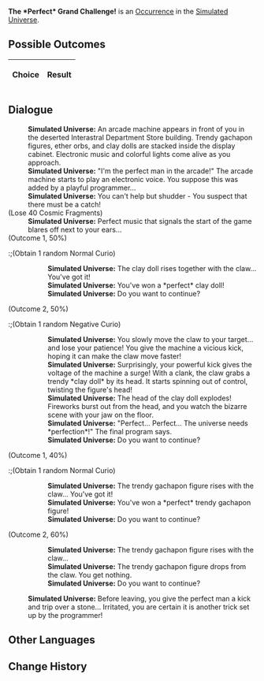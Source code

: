 {{Simulated Universe Event Infobox
|title         = The *Perfect* Grand Challenge!
|image         = Random Event Toy.png
|type          =
|domains_su    = Occurrence
|domains_ext   = Occurrence
|domains_swarm = 
|domains_gng   = 
|requirements  =
|prev          = 
|next          = 
|indexRewards  =
|characters    = 
}}
'''The *Perfect* Grand Challenge!''' is an [[Simulated Universe/Occurrence|Occurrence]] in the [[Simulated Universe]].

==Possible Outcomes==
{| class="article-table"
!Choice
!Result

|}

<!--
==Gameplay Notes==

-->
==Dialogue==
{{Dialogue Start}}
:'''Simulated Universe:''' An arcade machine appears in front of you in the deserted Interastral Department Store building. Trendy gachapon figures, ether orbs, and clay dolls are stacked inside the display cabinet. Electronic music and colorful lights come alive as you approach.
:'''Simulated Universe:''' "I'm the perfect man in the arcade!" The arcade machine starts to play an electronic voice. You suppose this was added by a playful programmer...
:'''Simulated Universe:''' You can't help but shudder - You suspect that there must be a catch!
;(Lose 40 Cosmic Fragments)
:'''Simulated Universe:''' Perfect music that signals the start of the game blares off next to your ears...
;(Outcome 1, 50%)
:;(Obtain 1 random Normal Curio)
::'''Simulated Universe:''' The clay doll rises together with the claw... You've got it!
::'''Simulated Universe:''' You've won a *perfect* clay doll!
::'''Simulated Universe:''' Do you want to continue?
:;(Lose 40 Cosmic Fragments)
::'''Simulated Universe:''' Perfect music that signals the start of the game blares off next to your ears...
:;(Outcome 1, 50%)
::;(Obtain 1 random Normal Curio)
:::'''Simulated Universe:''' The clay doll rises together with the claw... You've got it!
:::'''Simulated Universe:''' You've won a *perfect* clay doll!
:::'''Simulated Universe:''' Do you want to continue?
::;(Lose 40 Cosmic Fragments)
:::'''Simulated Universe:''' Perfect music that signals the start of the game blares off next to your ears...
::;(Outcome 1, 50%)
:::;(Obtain 1 random Normal Curio)
::::'''Simulated Universe:''' The clay doll rises together with the claw... You've got it!
::::'''Simulated Universe:''' You've won a *perfect* clay doll!
::::'''Simulated Universe:''' You want to continue playing, but the arcade machine has broken. Just come back next time.
::;(Outcome 2, 50%)
:::;(Obtain 1 random Negative Curio)
::::'''Simulated Universe:''' You slowly move the claw to your target... and lose your patience! You give the machine a vicious kick, hoping it can make the claw move faster!
::::'''Simulated Universe:''' Surprisingly, your powerful kick gives the voltage of the machine a surge! With a clank, the claw grabs a trendy *clay doll* by its head. It starts spinning out of control, twisting the figure's head!
::::'''Simulated Universe:''' The head of the clay doll explodes! Fireworks burst out from the head, and you watch the bizarre scene with your jaw on the floor.
::::'''Simulated Universe:''' "Perfect... Perfect... The universe needs *perfection*!" The final program says.
::::'''Simulated Universe:''' You want to continue playing, but the arcade machine has broken. Just come back next time.
::;(Outcome 1, 40%)
:::;(Obtain 1 random Normal Curio)
::::'''Simulated Universe:''' The trendy gachapon figure rises with the claw... You've got it!
::::'''Simulated Universe:''' You've won a *perfect* trendy gachapon figure!
::::'''Simulated Universe:''' You want to continue playing, but the arcade machine has broken. Just come back next time.
::;(Outcome 2, 60%)
::::'''Simulated Universe:''' The trendy gachapon figure rises with the claw...
::::'''Simulated Universe:''' The trendy gachapon figure drops from the claw. You get nothing.
::::'''Simulated Universe:''' You want to continue playing, but the arcade machine has broken. Just come back next time.
:::'''Simulated Universe:''' Before leaving, you give the perfect man a kick and trip over a stone... Irritated, you are certain it is another trick set up by the programmer!
:;(Outcome 2, 50%)
::;(Obtain 1 random Negative Curio)
:::'''Simulated Universe:''' You slowly move the claw to your target... and lose your patience! You give the machine a vicious kick, hoping it can make the claw move faster!
:::'''Simulated Universe:''' Surprisingly, your powerful kick gives the voltage of the machine a surge! With a clank, the claw grabs a trendy *clay doll* by its head. It starts spinning out of control, twisting the figure's head!
:::'''Simulated Universe:''' The head of the clay doll explodes! Fireworks burst out from the head, and you watch the bizarre scene with your jaw on the floor.
:::'''Simulated Universe:''' "Perfect... Perfect... The universe needs *perfection*!" The final program says.
:::'''Simulated Universe:''' Do you want to continue?
::;(Lose 40 Cosmic Fragments)
:::'''Simulated Universe:''' Perfect music that signals the start of the game blares off next to your ears...
::;(Outcome 1, 50%)
:::;(Obtain 1 random Normal Curio)
::::'''Simulated Universe:''' The clay doll rises together with the claw... You've got it!
::::'''Simulated Universe:''' You've won a *perfect* clay doll!
::::'''Simulated Universe:''' You want to continue playing, but the arcade machine has broken. Just come back next time.
::;(Outcome 2, 50%)
:::;(Obtain 1 random Negative Curio)
::::'''Simulated Universe:''' You slowly move the claw to your target... and lose your patience! You give the machine a vicious kick, hoping it can make the claw move faster!
::::'''Simulated Universe:''' Surprisingly, your powerful kick gives the voltage of the machine a surge! With a clank, the claw grabs a trendy *clay doll* by its head. It starts spinning out of control, twisting the figure's head!
::::'''Simulated Universe:''' The head of the clay doll explodes! Fireworks burst out from the head, and you watch the bizarre scene with your jaw on the floor.
::::'''Simulated Universe:''' "Perfect... Perfect... The universe needs *perfection*!" The final program says.
::::'''Simulated Universe:''' You want to continue playing, but the arcade machine has broken. Just come back next time.
::;(Outcome 1, 40%)
:::;(Obtain 1 random Normal Curio)
::::'''Simulated Universe:''' The trendy gachapon figure rises with the claw... You've got it!
::::'''Simulated Universe:''' You've won a *perfect* trendy gachapon figure!
::::'''Simulated Universe:''' You want to continue playing, but the arcade machine has broken. Just come back next time.
::;(Outcome 2, 60%)
::::'''Simulated Universe:''' The trendy gachapon figure rises with the claw...
::::'''Simulated Universe:''' The trendy gachapon figure drops from the claw. You get nothing.
::::'''Simulated Universe:''' You want to continue playing, but the arcade machine has broken. Just come back next time.
:::'''Simulated Universe:''' Before leaving, you give the perfect man a kick and trip over a stone... Irritated, you are certain it is another trick set up by the programmer!
:;(Outcome 1, 40%)
::;(Obtain 1 random Normal Curio)
:::'''Simulated Universe:''' The trendy gachapon figure rises with the claw... You've got it!
:::'''Simulated Universe:''' You've won a *perfect* trendy gachapon figure!
:::'''Simulated Universe:''' Do you want to continue?
::;(Lose 40 Cosmic Fragments)
:::'''Simulated Universe:''' Perfect music that signals the start of the game blares off next to your ears...
::;(Outcome 1, 50%)
:::;(Obtain 1 random Normal Curio)
::::'''Simulated Universe:''' The clay doll rises together with the claw... You've got it!
::::'''Simulated Universe:''' You've won a *perfect* clay doll!
::::'''Simulated Universe:''' You want to continue playing, but the arcade machine has broken. Just come back next time.
::;(Outcome 2, 50%)
:::;(Obtain 1 random Negative Curio)
::::'''Simulated Universe:''' You slowly move the claw to your target... and lose your patience! You give the machine a vicious kick, hoping it can make the claw move faster!
::::'''Simulated Universe:''' Surprisingly, your powerful kick gives the voltage of the machine a surge! With a clank, the claw grabs a trendy *clay doll* by its head. It starts spinning out of control, twisting the figure's head!
::::'''Simulated Universe:''' The head of the clay doll explodes! Fireworks burst out from the head, and you watch the bizarre scene with your jaw on the floor.
::::'''Simulated Universe:''' "Perfect... Perfect... The universe needs *perfection*!" The final program says.
::::'''Simulated Universe:''' You want to continue playing, but the arcade machine has broken. Just come back next time.
::;(Outcome 1, 40%)
:::;(Obtain 1 random Normal Curio)
::::'''Simulated Universe:''' The trendy gachapon figure rises with the claw... You've got it!
::::'''Simulated Universe:''' You've won a *perfect* trendy gachapon figure!
::::'''Simulated Universe:''' You want to continue playing, but the arcade machine has broken. Just come back next time.
::;(Outcome 2, 60%)
::::'''Simulated Universe:''' The trendy gachapon figure rises with the claw...
::::'''Simulated Universe:''' The trendy gachapon figure drops from the claw. You get nothing.
::::'''Simulated Universe:''' You want to continue playing, but the arcade machine has broken. Just come back next time.
:::'''Simulated Universe:''' Before leaving, you give the perfect man a kick and trip over a stone... Irritated, you are certain it is another trick set up by the programmer!
:;(Outcome 2, 60%)
:::'''Simulated Universe:''' The trendy gachapon figure rises with the claw...
:::'''Simulated Universe:''' The trendy gachapon figure drops from the claw. You get nothing.
:::'''Simulated Universe:''' Do you want to continue?
::;(Lose 40 Cosmic Fragments)
:::'''Simulated Universe:''' Perfect music that signals the start of the game blares off next to your ears...
::;(Outcome 1, 50%)
:::;(Obtain 1 random Normal Curio)
::::'''Simulated Universe:''' The clay doll rises together with the claw... You've got it!
::::'''Simulated Universe:''' You've won a *perfect* clay doll!
::::'''Simulated Universe:''' You want to continue playing, but the arcade machine has broken. Just come back next time.
::;(Outcome 2, 50%)
:::;(Obtain 1 random Negative Curio)
::::'''Simulated Universe:''' You slowly move the claw to your target... and lose your patience! You give the machine a vicious kick, hoping it can make the claw move faster!
::::'''Simulated Universe:''' Surprisingly, your powerful kick gives the voltage of the machine a surge! With a clank, the claw grabs a trendy *clay doll* by its head. It starts spinning out of control, twisting the figure's head!
::::'''Simulated Universe:''' The head of the clay doll explodes! Fireworks burst out from the head, and you watch the bizarre scene with your jaw on the floor.
::::'''Simulated Universe:''' "Perfect... Perfect... The universe needs *perfection*!" The final program says.
::::'''Simulated Universe:''' You want to continue playing, but the arcade machine has broken. Just come back next time.
::;(Outcome 1, 40%)
:::;(Obtain 1 random Normal Curio)
::::'''Simulated Universe:''' The trendy gachapon figure rises with the claw... You've got it!
::::'''Simulated Universe:''' You've won a *perfect* trendy gachapon figure!
::::'''Simulated Universe:''' You want to continue playing, but the arcade machine has broken. Just come back next time.
::;(Outcome 2, 60%)
::::'''Simulated Universe:''' The trendy gachapon figure rises with the claw...
::::'''Simulated Universe:''' The trendy gachapon figure drops from the claw. You get nothing.
::::'''Simulated Universe:''' You want to continue playing, but the arcade machine has broken. Just come back next time.
:::'''Simulated Universe:''' Before leaving, you give the perfect man a kick and trip over a stone... Irritated, you are certain it is another trick set up by the programmer!
::'''Simulated Universe:''' Before leaving, you give the perfect man a kick and trip over a stone... Irritated, you are certain it is another trick set up by the programmer!
;(Outcome 2, 50%)
:;(Obtain 1 random Negative Curio)
::'''Simulated Universe:''' You slowly move the claw to your target... and lose your patience! You give the machine a vicious kick, hoping it can make the claw move faster!
::'''Simulated Universe:''' Surprisingly, your powerful kick gives the voltage of the machine a surge! With a clank, the claw grabs a trendy *clay doll* by its head. It starts spinning out of control, twisting the figure's head!
::'''Simulated Universe:''' The head of the clay doll explodes! Fireworks burst out from the head, and you watch the bizarre scene with your jaw on the floor.
::'''Simulated Universe:''' "Perfect... Perfect... The universe needs *perfection*!" The final program says.
::'''Simulated Universe:''' Do you want to continue?
:;(Lose 40 Cosmic Fragments)
::'''Simulated Universe:''' Perfect music that signals the start of the game blares off next to your ears...
:;(Outcome 1, 50%)
::;(Obtain 1 random Normal Curio)
:::'''Simulated Universe:''' The clay doll rises together with the claw... You've got it!
:::'''Simulated Universe:''' You've won a *perfect* clay doll!
:::'''Simulated Universe:''' Do you want to continue?
::;(Lose 40 Cosmic Fragments)
:::'''Simulated Universe:''' Perfect music that signals the start of the game blares off next to your ears...
::;(Outcome 1, 50%)
:::;(Obtain 1 random Normal Curio)
::::'''Simulated Universe:''' The clay doll rises together with the claw... You've got it!
::::'''Simulated Universe:''' You've won a *perfect* clay doll!
::::'''Simulated Universe:''' You want to continue playing, but the arcade machine has broken. Just come back next time.
::;(Outcome 2, 50%)
:::;(Obtain 1 random Negative Curio)
::::'''Simulated Universe:''' You slowly move the claw to your target... and lose your patience! You give the machine a vicious kick, hoping it can make the claw move faster!
::::'''Simulated Universe:''' Surprisingly, your powerful kick gives the voltage of the machine a surge! With a clank, the claw grabs a trendy *clay doll* by its head. It starts spinning out of control, twisting the figure's head!
::::'''Simulated Universe:''' The head of the clay doll explodes! Fireworks burst out from the head, and you watch the bizarre scene with your jaw on the floor.
::::'''Simulated Universe:''' "Perfect... Perfect... The universe needs *perfection*!" The final program says.
::::'''Simulated Universe:''' You want to continue playing, but the arcade machine has broken. Just come back next time.
::;(Outcome 1, 40%)
:::;(Obtain 1 random Normal Curio)
::::'''Simulated Universe:''' The trendy gachapon figure rises with the claw... You've got it!
::::'''Simulated Universe:''' You've won a *perfect* trendy gachapon figure!
::::'''Simulated Universe:''' You want to continue playing, but the arcade machine has broken. Just come back next time.
::;(Outcome 2, 60%)
::::'''Simulated Universe:''' The trendy gachapon figure rises with the claw...
::::'''Simulated Universe:''' The trendy gachapon figure drops from the claw. You get nothing.
::::'''Simulated Universe:''' You want to continue playing, but the arcade machine has broken. Just come back next time.
:::'''Simulated Universe:''' Before leaving, you give the perfect man a kick and trip over a stone... Irritated, you are certain it is another trick set up by the programmer!
:;(Outcome 2, 50%)
::;(Obtain 1 random Negative Curio)
:::'''Simulated Universe:''' You slowly move the claw to your target... and lose your patience! You give the machine a vicious kick, hoping it can make the claw move faster!
:::'''Simulated Universe:''' Surprisingly, your powerful kick gives the voltage of the machine a surge! With a clank, the claw grabs a trendy *clay doll* by its head. It starts spinning out of control, twisting the figure's head!
:::'''Simulated Universe:''' The head of the clay doll explodes! Fireworks burst out from the head, and you watch the bizarre scene with your jaw on the floor.
:::'''Simulated Universe:''' "Perfect... Perfect... The universe needs *perfection*!" The final program says.
:::'''Simulated Universe:''' Do you want to continue?
::;(Lose 40 Cosmic Fragments)
:::'''Simulated Universe:''' Perfect music that signals the start of the game blares off next to your ears...
::;(Outcome 1, 50%)
:::;(Obtain 1 random Normal Curio)
::::'''Simulated Universe:''' The clay doll rises together with the claw... You've got it!
::::'''Simulated Universe:''' You've won a *perfect* clay doll!
::::'''Simulated Universe:''' You want to continue playing, but the arcade machine has broken. Just come back next time.
::;(Outcome 2, 50%)
:::;(Obtain 1 random Negative Curio)
::::'''Simulated Universe:''' You slowly move the claw to your target... and lose your patience! You give the machine a vicious kick, hoping it can make the claw move faster!
::::'''Simulated Universe:''' Surprisingly, your powerful kick gives the voltage of the machine a surge! With a clank, the claw grabs a trendy *clay doll* by its head. It starts spinning out of control, twisting the figure's head!
::::'''Simulated Universe:''' The head of the clay doll explodes! Fireworks burst out from the head, and you watch the bizarre scene with your jaw on the floor.
::::'''Simulated Universe:''' "Perfect... Perfect... The universe needs *perfection*!" The final program says.
::::'''Simulated Universe:''' You want to continue playing, but the arcade machine has broken. Just come back next time.
::;(Outcome 1, 40%)
:::;(Obtain 1 random Normal Curio)
::::'''Simulated Universe:''' The trendy gachapon figure rises with the claw... You've got it!
::::'''Simulated Universe:''' You've won a *perfect* trendy gachapon figure!
::::'''Simulated Universe:''' You want to continue playing, but the arcade machine has broken. Just come back next time.
::;(Outcome 2, 60%)
::::'''Simulated Universe:''' The trendy gachapon figure rises with the claw...
::::'''Simulated Universe:''' The trendy gachapon figure drops from the claw. You get nothing.
::::'''Simulated Universe:''' You want to continue playing, but the arcade machine has broken. Just come back next time.
:::'''Simulated Universe:''' Before leaving, you give the perfect man a kick and trip over a stone... Irritated, you are certain it is another trick set up by the programmer!
:;(Outcome 1, 40%)
::;(Obtain 1 random Normal Curio)
:::'''Simulated Universe:''' The trendy gachapon figure rises with the claw... You've got it!
:::'''Simulated Universe:''' You've won a *perfect* trendy gachapon figure!
:::'''Simulated Universe:''' Do you want to continue?
::;(Lose 40 Cosmic Fragments)
:::'''Simulated Universe:''' Perfect music that signals the start of the game blares off next to your ears...
::;(Outcome 1, 50%)
:::;(Obtain 1 random Normal Curio)
::::'''Simulated Universe:''' The clay doll rises together with the claw... You've got it!
::::'''Simulated Universe:''' You've won a *perfect* clay doll!
::::'''Simulated Universe:''' You want to continue playing, but the arcade machine has broken. Just come back next time.
::;(Outcome 2, 50%)
:::;(Obtain 1 random Negative Curio)
::::'''Simulated Universe:''' You slowly move the claw to your target... and lose your patience! You give the machine a vicious kick, hoping it can make the claw move faster!
::::'''Simulated Universe:''' Surprisingly, your powerful kick gives the voltage of the machine a surge! With a clank, the claw grabs a trendy *clay doll* by its head. It starts spinning out of control, twisting the figure's head!
::::'''Simulated Universe:''' The head of the clay doll explodes! Fireworks burst out from the head, and you watch the bizarre scene with your jaw on the floor.
::::'''Simulated Universe:''' "Perfect... Perfect... The universe needs *perfection*!" The final program says.
::::'''Simulated Universe:''' You want to continue playing, but the arcade machine has broken. Just come back next time.
::;(Outcome 1, 40%)
:::;(Obtain 1 random Normal Curio)
::::'''Simulated Universe:''' The trendy gachapon figure rises with the claw... You've got it!
::::'''Simulated Universe:''' You've won a *perfect* trendy gachapon figure!
::::'''Simulated Universe:''' You want to continue playing, but the arcade machine has broken. Just come back next time.
::;(Outcome 2, 60%)
::::'''Simulated Universe:''' The trendy gachapon figure rises with the claw...
::::'''Simulated Universe:''' The trendy gachapon figure drops from the claw. You get nothing.
::::'''Simulated Universe:''' You want to continue playing, but the arcade machine has broken. Just come back next time.
:::'''Simulated Universe:''' Before leaving, you give the perfect man a kick and trip over a stone... Irritated, you are certain it is another trick set up by the programmer!
:;(Outcome 2, 60%)
:::'''Simulated Universe:''' The trendy gachapon figure rises with the claw...
:::'''Simulated Universe:''' The trendy gachapon figure drops from the claw. You get nothing.
:::'''Simulated Universe:''' Do you want to continue?
::;(Lose 40 Cosmic Fragments)
:::'''Simulated Universe:''' Perfect music that signals the start of the game blares off next to your ears...
::;(Outcome 1, 50%)
:::;(Obtain 1 random Normal Curio)
::::'''Simulated Universe:''' The clay doll rises together with the claw... You've got it!
::::'''Simulated Universe:''' You've won a *perfect* clay doll!
::::'''Simulated Universe:''' You want to continue playing, but the arcade machine has broken. Just come back next time.
::;(Outcome 2, 50%)
:::;(Obtain 1 random Negative Curio)
::::'''Simulated Universe:''' You slowly move the claw to your target... and lose your patience! You give the machine a vicious kick, hoping it can make the claw move faster!
::::'''Simulated Universe:''' Surprisingly, your powerful kick gives the voltage of the machine a surge! With a clank, the claw grabs a trendy *clay doll* by its head. It starts spinning out of control, twisting the figure's head!
::::'''Simulated Universe:''' The head of the clay doll explodes! Fireworks burst out from the head, and you watch the bizarre scene with your jaw on the floor.
::::'''Simulated Universe:''' "Perfect... Perfect... The universe needs *perfection*!" The final program says.
::::'''Simulated Universe:''' You want to continue playing, but the arcade machine has broken. Just come back next time.
::;(Outcome 1, 40%)
:::;(Obtain 1 random Normal Curio)
::::'''Simulated Universe:''' The trendy gachapon figure rises with the claw... You've got it!
::::'''Simulated Universe:''' You've won a *perfect* trendy gachapon figure!
::::'''Simulated Universe:''' You want to continue playing, but the arcade machine has broken. Just come back next time.
::;(Outcome 2, 60%)
::::'''Simulated Universe:''' The trendy gachapon figure rises with the claw...
::::'''Simulated Universe:''' The trendy gachapon figure drops from the claw. You get nothing.
::::'''Simulated Universe:''' You want to continue playing, but the arcade machine has broken. Just come back next time.
:::'''Simulated Universe:''' Before leaving, you give the perfect man a kick and trip over a stone... Irritated, you are certain it is another trick set up by the programmer!
::'''Simulated Universe:''' Before leaving, you give the perfect man a kick and trip over a stone... Irritated, you are certain it is another trick set up by the programmer!
;(Outcome 1, 40%)
:;(Obtain 1 random Normal Curio)
::'''Simulated Universe:''' The trendy gachapon figure rises with the claw... You've got it!
::'''Simulated Universe:''' You've won a *perfect* trendy gachapon figure!
::'''Simulated Universe:''' Do you want to continue?
:;(Lose 40 Cosmic Fragments)
::'''Simulated Universe:''' Perfect music that signals the start of the game blares off next to your ears...
:;(Outcome 1, 50%)
::;(Obtain 1 random Normal Curio)
:::'''Simulated Universe:''' The clay doll rises together with the claw... You've got it!
:::'''Simulated Universe:''' You've won a *perfect* clay doll!
:::'''Simulated Universe:''' Do you want to continue?
::;(Lose 40 Cosmic Fragments)
:::'''Simulated Universe:''' Perfect music that signals the start of the game blares off next to your ears...
::;(Outcome 1, 50%)
:::;(Obtain 1 random Normal Curio)
::::'''Simulated Universe:''' The clay doll rises together with the claw... You've got it!
::::'''Simulated Universe:''' You've won a *perfect* clay doll!
::::'''Simulated Universe:''' You want to continue playing, but the arcade machine has broken. Just come back next time.
::;(Outcome 2, 50%)
:::;(Obtain 1 random Negative Curio)
::::'''Simulated Universe:''' You slowly move the claw to your target... and lose your patience! You give the machine a vicious kick, hoping it can make the claw move faster!
::::'''Simulated Universe:''' Surprisingly, your powerful kick gives the voltage of the machine a surge! With a clank, the claw grabs a trendy *clay doll* by its head. It starts spinning out of control, twisting the figure's head!
::::'''Simulated Universe:''' The head of the clay doll explodes! Fireworks burst out from the head, and you watch the bizarre scene with your jaw on the floor.
::::'''Simulated Universe:''' "Perfect... Perfect... The universe needs *perfection*!" The final program says.
::::'''Simulated Universe:''' You want to continue playing, but the arcade machine has broken. Just come back next time.
::;(Outcome 1, 40%)
:::;(Obtain 1 random Normal Curio)
::::'''Simulated Universe:''' The trendy gachapon figure rises with the claw... You've got it!
::::'''Simulated Universe:''' You've won a *perfect* trendy gachapon figure!
::::'''Simulated Universe:''' You want to continue playing, but the arcade machine has broken. Just come back next time.
::;(Outcome 2, 60%)
::::'''Simulated Universe:''' The trendy gachapon figure rises with the claw...
::::'''Simulated Universe:''' The trendy gachapon figure drops from the claw. You get nothing.
::::'''Simulated Universe:''' You want to continue playing, but the arcade machine has broken. Just come back next time.
:::'''Simulated Universe:''' Before leaving, you give the perfect man a kick and trip over a stone... Irritated, you are certain it is another trick set up by the programmer!
:;(Outcome 2, 50%)
::;(Obtain 1 random Negative Curio)
:::'''Simulated Universe:''' You slowly move the claw to your target... and lose your patience! You give the machine a vicious kick, hoping it can make the claw move faster!
:::'''Simulated Universe:''' Surprisingly, your powerful kick gives the voltage of the machine a surge! With a clank, the claw grabs a trendy *clay doll* by its head. It starts spinning out of control, twisting the figure's head!
:::'''Simulated Universe:''' The head of the clay doll explodes! Fireworks burst out from the head, and you watch the bizarre scene with your jaw on the floor.
:::'''Simulated Universe:''' "Perfect... Perfect... The universe needs *perfection*!" The final program says.
:::'''Simulated Universe:''' Do you want to continue?
::;(Lose 40 Cosmic Fragments)
:::'''Simulated Universe:''' Perfect music that signals the start of the game blares off next to your ears...
::;(Outcome 1, 50%)
:::;(Obtain 1 random Normal Curio)
::::'''Simulated Universe:''' The clay doll rises together with the claw... You've got it!
::::'''Simulated Universe:''' You've won a *perfect* clay doll!
::::'''Simulated Universe:''' You want to continue playing, but the arcade machine has broken. Just come back next time.
::;(Outcome 2, 50%)
:::;(Obtain 1 random Negative Curio)
::::'''Simulated Universe:''' You slowly move the claw to your target... and lose your patience! You give the machine a vicious kick, hoping it can make the claw move faster!
::::'''Simulated Universe:''' Surprisingly, your powerful kick gives the voltage of the machine a surge! With a clank, the claw grabs a trendy *clay doll* by its head. It starts spinning out of control, twisting the figure's head!
::::'''Simulated Universe:''' The head of the clay doll explodes! Fireworks burst out from the head, and you watch the bizarre scene with your jaw on the floor.
::::'''Simulated Universe:''' "Perfect... Perfect... The universe needs *perfection*!" The final program says.
::::'''Simulated Universe:''' You want to continue playing, but the arcade machine has broken. Just come back next time.
::;(Outcome 1, 40%)
:::;(Obtain 1 random Normal Curio)
::::'''Simulated Universe:''' The trendy gachapon figure rises with the claw... You've got it!
::::'''Simulated Universe:''' You've won a *perfect* trendy gachapon figure!
::::'''Simulated Universe:''' You want to continue playing, but the arcade machine has broken. Just come back next time.
::;(Outcome 2, 60%)
::::'''Simulated Universe:''' The trendy gachapon figure rises with the claw...
::::'''Simulated Universe:''' The trendy gachapon figure drops from the claw. You get nothing.
::::'''Simulated Universe:''' You want to continue playing, but the arcade machine has broken. Just come back next time.
:::'''Simulated Universe:''' Before leaving, you give the perfect man a kick and trip over a stone... Irritated, you are certain it is another trick set up by the programmer!
:;(Outcome 1, 40%)
::;(Obtain 1 random Normal Curio)
:::'''Simulated Universe:''' The trendy gachapon figure rises with the claw... You've got it!
:::'''Simulated Universe:''' You've won a *perfect* trendy gachapon figure!
:::'''Simulated Universe:''' Do you want to continue?
::;(Lose 40 Cosmic Fragments)
:::'''Simulated Universe:''' Perfect music that signals the start of the game blares off next to your ears...
::;(Outcome 1, 50%)
:::;(Obtain 1 random Normal Curio)
::::'''Simulated Universe:''' The clay doll rises together with the claw... You've got it!
::::'''Simulated Universe:''' You've won a *perfect* clay doll!
::::'''Simulated Universe:''' You want to continue playing, but the arcade machine has broken. Just come back next time.
::;(Outcome 2, 50%)
:::;(Obtain 1 random Negative Curio)
::::'''Simulated Universe:''' You slowly move the claw to your target... and lose your patience! You give the machine a vicious kick, hoping it can make the claw move faster!
::::'''Simulated Universe:''' Surprisingly, your powerful kick gives the voltage of the machine a surge! With a clank, the claw grabs a trendy *clay doll* by its head. It starts spinning out of control, twisting the figure's head!
::::'''Simulated Universe:''' The head of the clay doll explodes! Fireworks burst out from the head, and you watch the bizarre scene with your jaw on the floor.
::::'''Simulated Universe:''' "Perfect... Perfect... The universe needs *perfection*!" The final program says.
::::'''Simulated Universe:''' You want to continue playing, but the arcade machine has broken. Just come back next time.
::;(Outcome 1, 40%)
:::;(Obtain 1 random Normal Curio)
::::'''Simulated Universe:''' The trendy gachapon figure rises with the claw... You've got it!
::::'''Simulated Universe:''' You've won a *perfect* trendy gachapon figure!
::::'''Simulated Universe:''' You want to continue playing, but the arcade machine has broken. Just come back next time.
::;(Outcome 2, 60%)
::::'''Simulated Universe:''' The trendy gachapon figure rises with the claw...
::::'''Simulated Universe:''' The trendy gachapon figure drops from the claw. You get nothing.
::::'''Simulated Universe:''' You want to continue playing, but the arcade machine has broken. Just come back next time.
:::'''Simulated Universe:''' Before leaving, you give the perfect man a kick and trip over a stone... Irritated, you are certain it is another trick set up by the programmer!
:;(Outcome 2, 60%)
:::'''Simulated Universe:''' The trendy gachapon figure rises with the claw...
:::'''Simulated Universe:''' The trendy gachapon figure drops from the claw. You get nothing.
:::'''Simulated Universe:''' Do you want to continue?
::;(Lose 40 Cosmic Fragments)
:::'''Simulated Universe:''' Perfect music that signals the start of the game blares off next to your ears...
::;(Outcome 1, 50%)
:::;(Obtain 1 random Normal Curio)
::::'''Simulated Universe:''' The clay doll rises together with the claw... You've got it!
::::'''Simulated Universe:''' You've won a *perfect* clay doll!
::::'''Simulated Universe:''' You want to continue playing, but the arcade machine has broken. Just come back next time.
::;(Outcome 2, 50%)
:::;(Obtain 1 random Negative Curio)
::::'''Simulated Universe:''' You slowly move the claw to your target... and lose your patience! You give the machine a vicious kick, hoping it can make the claw move faster!
::::'''Simulated Universe:''' Surprisingly, your powerful kick gives the voltage of the machine a surge! With a clank, the claw grabs a trendy *clay doll* by its head. It starts spinning out of control, twisting the figure's head!
::::'''Simulated Universe:''' The head of the clay doll explodes! Fireworks burst out from the head, and you watch the bizarre scene with your jaw on the floor.
::::'''Simulated Universe:''' "Perfect... Perfect... The universe needs *perfection*!" The final program says.
::::'''Simulated Universe:''' You want to continue playing, but the arcade machine has broken. Just come back next time.
::;(Outcome 1, 40%)
:::;(Obtain 1 random Normal Curio)
::::'''Simulated Universe:''' The trendy gachapon figure rises with the claw... You've got it!
::::'''Simulated Universe:''' You've won a *perfect* trendy gachapon figure!
::::'''Simulated Universe:''' You want to continue playing, but the arcade machine has broken. Just come back next time.
::;(Outcome 2, 60%)
::::'''Simulated Universe:''' The trendy gachapon figure rises with the claw...
::::'''Simulated Universe:''' The trendy gachapon figure drops from the claw. You get nothing.
::::'''Simulated Universe:''' You want to continue playing, but the arcade machine has broken. Just come back next time.
:::'''Simulated Universe:''' Before leaving, you give the perfect man a kick and trip over a stone... Irritated, you are certain it is another trick set up by the programmer!
::'''Simulated Universe:''' Before leaving, you give the perfect man a kick and trip over a stone... Irritated, you are certain it is another trick set up by the programmer!
;(Outcome 2, 60%)
::'''Simulated Universe:''' The trendy gachapon figure rises with the claw...
::'''Simulated Universe:''' The trendy gachapon figure drops from the claw. You get nothing.
::'''Simulated Universe:''' Do you want to continue?
:;(Lose 40 Cosmic Fragments)
::'''Simulated Universe:''' Perfect music that signals the start of the game blares off next to your ears...
:;(Outcome 1, 50%)
::;(Obtain 1 random Normal Curio)
:::'''Simulated Universe:''' The clay doll rises together with the claw... You've got it!
:::'''Simulated Universe:''' You've won a *perfect* clay doll!
:::'''Simulated Universe:''' Do you want to continue?
::;(Lose 40 Cosmic Fragments)
:::'''Simulated Universe:''' Perfect music that signals the start of the game blares off next to your ears...
::;(Outcome 1, 50%)
:::;(Obtain 1 random Normal Curio)
::::'''Simulated Universe:''' The clay doll rises together with the claw... You've got it!
::::'''Simulated Universe:''' You've won a *perfect* clay doll!
::::'''Simulated Universe:''' You want to continue playing, but the arcade machine has broken. Just come back next time.
::;(Outcome 2, 50%)
:::;(Obtain 1 random Negative Curio)
::::'''Simulated Universe:''' You slowly move the claw to your target... and lose your patience! You give the machine a vicious kick, hoping it can make the claw move faster!
::::'''Simulated Universe:''' Surprisingly, your powerful kick gives the voltage of the machine a surge! With a clank, the claw grabs a trendy *clay doll* by its head. It starts spinning out of control, twisting the figure's head!
::::'''Simulated Universe:''' The head of the clay doll explodes! Fireworks burst out from the head, and you watch the bizarre scene with your jaw on the floor.
::::'''Simulated Universe:''' "Perfect... Perfect... The universe needs *perfection*!" The final program says.
::::'''Simulated Universe:''' You want to continue playing, but the arcade machine has broken. Just come back next time.
::;(Outcome 1, 40%)
:::;(Obtain 1 random Normal Curio)
::::'''Simulated Universe:''' The trendy gachapon figure rises with the claw... You've got it!
::::'''Simulated Universe:''' You've won a *perfect* trendy gachapon figure!
::::'''Simulated Universe:''' You want to continue playing, but the arcade machine has broken. Just come back next time.
::;(Outcome 2, 60%)
::::'''Simulated Universe:''' The trendy gachapon figure rises with the claw...
::::'''Simulated Universe:''' The trendy gachapon figure drops from the claw. You get nothing.
::::'''Simulated Universe:''' You want to continue playing, but the arcade machine has broken. Just come back next time.
:::'''Simulated Universe:''' Before leaving, you give the perfect man a kick and trip over a stone... Irritated, you are certain it is another trick set up by the programmer!
:;(Outcome 2, 50%)
::;(Obtain 1 random Negative Curio)
:::'''Simulated Universe:''' You slowly move the claw to your target... and lose your patience! You give the machine a vicious kick, hoping it can make the claw move faster!
:::'''Simulated Universe:''' Surprisingly, your powerful kick gives the voltage of the machine a surge! With a clank, the claw grabs a trendy *clay doll* by its head. It starts spinning out of control, twisting the figure's head!
:::'''Simulated Universe:''' The head of the clay doll explodes! Fireworks burst out from the head, and you watch the bizarre scene with your jaw on the floor.
:::'''Simulated Universe:''' "Perfect... Perfect... The universe needs *perfection*!" The final program says.
:::'''Simulated Universe:''' Do you want to continue?
::;(Lose 40 Cosmic Fragments)
:::'''Simulated Universe:''' Perfect music that signals the start of the game blares off next to your ears...
::;(Outcome 1, 50%)
:::;(Obtain 1 random Normal Curio)
::::'''Simulated Universe:''' The clay doll rises together with the claw... You've got it!
::::'''Simulated Universe:''' You've won a *perfect* clay doll!
::::'''Simulated Universe:''' You want to continue playing, but the arcade machine has broken. Just come back next time.
::;(Outcome 2, 50%)
:::;(Obtain 1 random Negative Curio)
::::'''Simulated Universe:''' You slowly move the claw to your target... and lose your patience! You give the machine a vicious kick, hoping it can make the claw move faster!
::::'''Simulated Universe:''' Surprisingly, your powerful kick gives the voltage of the machine a surge! With a clank, the claw grabs a trendy *clay doll* by its head. It starts spinning out of control, twisting the figure's head!
::::'''Simulated Universe:''' The head of the clay doll explodes! Fireworks burst out from the head, and you watch the bizarre scene with your jaw on the floor.
::::'''Simulated Universe:''' "Perfect... Perfect... The universe needs *perfection*!" The final program says.
::::'''Simulated Universe:''' You want to continue playing, but the arcade machine has broken. Just come back next time.
::;(Outcome 1, 40%)
:::;(Obtain 1 random Normal Curio)
::::'''Simulated Universe:''' The trendy gachapon figure rises with the claw... You've got it!
::::'''Simulated Universe:''' You've won a *perfect* trendy gachapon figure!
::::'''Simulated Universe:''' You want to continue playing, but the arcade machine has broken. Just come back next time.
::;(Outcome 2, 60%)
::::'''Simulated Universe:''' The trendy gachapon figure rises with the claw...
::::'''Simulated Universe:''' The trendy gachapon figure drops from the claw. You get nothing.
::::'''Simulated Universe:''' You want to continue playing, but the arcade machine has broken. Just come back next time.
:::'''Simulated Universe:''' Before leaving, you give the perfect man a kick and trip over a stone... Irritated, you are certain it is another trick set up by the programmer!
:;(Outcome 1, 40%)
::;(Obtain 1 random Normal Curio)
:::'''Simulated Universe:''' The trendy gachapon figure rises with the claw... You've got it!
:::'''Simulated Universe:''' You've won a *perfect* trendy gachapon figure!
:::'''Simulated Universe:''' Do you want to continue?
::;(Lose 40 Cosmic Fragments)
:::'''Simulated Universe:''' Perfect music that signals the start of the game blares off next to your ears...
::;(Outcome 1, 50%)
:::;(Obtain 1 random Normal Curio)
::::'''Simulated Universe:''' The clay doll rises together with the claw... You've got it!
::::'''Simulated Universe:''' You've won a *perfect* clay doll!
::::'''Simulated Universe:''' You want to continue playing, but the arcade machine has broken. Just come back next time.
::;(Outcome 2, 50%)
:::;(Obtain 1 random Negative Curio)
::::'''Simulated Universe:''' You slowly move the claw to your target... and lose your patience! You give the machine a vicious kick, hoping it can make the claw move faster!
::::'''Simulated Universe:''' Surprisingly, your powerful kick gives the voltage of the machine a surge! With a clank, the claw grabs a trendy *clay doll* by its head. It starts spinning out of control, twisting the figure's head!
::::'''Simulated Universe:''' The head of the clay doll explodes! Fireworks burst out from the head, and you watch the bizarre scene with your jaw on the floor.
::::'''Simulated Universe:''' "Perfect... Perfect... The universe needs *perfection*!" The final program says.
::::'''Simulated Universe:''' You want to continue playing, but the arcade machine has broken. Just come back next time.
::;(Outcome 1, 40%)
:::;(Obtain 1 random Normal Curio)
::::'''Simulated Universe:''' The trendy gachapon figure rises with the claw... You've got it!
::::'''Simulated Universe:''' You've won a *perfect* trendy gachapon figure!
::::'''Simulated Universe:''' You want to continue playing, but the arcade machine has broken. Just come back next time.
::;(Outcome 2, 60%)
::::'''Simulated Universe:''' The trendy gachapon figure rises with the claw...
::::'''Simulated Universe:''' The trendy gachapon figure drops from the claw. You get nothing.
::::'''Simulated Universe:''' You want to continue playing, but the arcade machine has broken. Just come back next time.
:::'''Simulated Universe:''' Before leaving, you give the perfect man a kick and trip over a stone... Irritated, you are certain it is another trick set up by the programmer!
:;(Outcome 2, 60%)
:::'''Simulated Universe:''' The trendy gachapon figure rises with the claw...
:::'''Simulated Universe:''' The trendy gachapon figure drops from the claw. You get nothing.
:::'''Simulated Universe:''' Do you want to continue?
::;(Lose 40 Cosmic Fragments)
:::'''Simulated Universe:''' Perfect music that signals the start of the game blares off next to your ears...
::;(Outcome 1, 50%)
:::;(Obtain 1 random Normal Curio)
::::'''Simulated Universe:''' The clay doll rises together with the claw... You've got it!
::::'''Simulated Universe:''' You've won a *perfect* clay doll!
::::'''Simulated Universe:''' You want to continue playing, but the arcade machine has broken. Just come back next time.
::;(Outcome 2, 50%)
:::;(Obtain 1 random Negative Curio)
::::'''Simulated Universe:''' You slowly move the claw to your target... and lose your patience! You give the machine a vicious kick, hoping it can make the claw move faster!
::::'''Simulated Universe:''' Surprisingly, your powerful kick gives the voltage of the machine a surge! With a clank, the claw grabs a trendy *clay doll* by its head. It starts spinning out of control, twisting the figure's head!
::::'''Simulated Universe:''' The head of the clay doll explodes! Fireworks burst out from the head, and you watch the bizarre scene with your jaw on the floor.
::::'''Simulated Universe:''' "Perfect... Perfect... The universe needs *perfection*!" The final program says.
::::'''Simulated Universe:''' You want to continue playing, but the arcade machine has broken. Just come back next time.
::;(Outcome 1, 40%)
:::;(Obtain 1 random Normal Curio)
::::'''Simulated Universe:''' The trendy gachapon figure rises with the claw... You've got it!
::::'''Simulated Universe:''' You've won a *perfect* trendy gachapon figure!
::::'''Simulated Universe:''' You want to continue playing, but the arcade machine has broken. Just come back next time.
::;(Outcome 2, 60%)
::::'''Simulated Universe:''' The trendy gachapon figure rises with the claw...
::::'''Simulated Universe:''' The trendy gachapon figure drops from the claw. You get nothing.
::::'''Simulated Universe:''' You want to continue playing, but the arcade machine has broken. Just come back next time.
:::'''Simulated Universe:''' Before leaving, you give the perfect man a kick and trip over a stone... Irritated, you are certain it is another trick set up by the programmer!
::'''Simulated Universe:''' Before leaving, you give the perfect man a kick and trip over a stone... Irritated, you are certain it is another trick set up by the programmer!
:'''Simulated Universe:''' Before leaving, you give the perfect man a kick and trip over a stone... Irritated, you are certain it is another trick set up by the programmer!
{{Dialogue End}}

==Other Languages==
{{Other Languages
|en   = The *Perfect* Grand Challenge!
|zhs  = *完美*大挑战！
|zht  = *完美*大挑戰！
|ja   = 「{{Rubi|完璧|かんぺき}}」{{Rubi|大挑戦|だいちょうせん}}！
|ko   = *완벽한* 대도전!
|es   = ¡El gran desafío perfecto!
|fr   = Le grand défi *parfait* !
|ru   = *Идеальное* испытание
|th   = การท้าทายครั้งใหญ่ที่ *สมบูรณ์แบบ*
|vi   = Đại Khiêu Chiến *Hoàn Hảo*!
|de   = Die *perfekte* Herausforderung!
|id   = Tantangan Besar yang "Sempurna"!
|pt   = O Grande Desafio Perfeito!
}}

==Change History==
{{Change History|1.3}}
